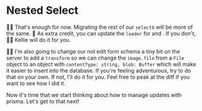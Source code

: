 # Nested Select

👨‍💼 That's enough for now. Migrating the rest of our `select`s will be more of
the same. 💯 As extra credit, you can update the `loader`
for <InlineFile file="app/routes/users+/$username_+/notes.$noteId.tsx" />
and <InlineFile file="app/routes/users+/$username_+/notes.$noteId_.edit.tsx" />.
If you don't, 🧝‍♂️ Kellie will do it for you.

🧝‍♂️ I'm also going to change our not edit form schema a tiny bit on the server to
add a `transform` so we can change the `image.file` from a `File` object to an
object with `contentType: string, blob: Buffer` which will make it easier to
insert into the database. If you're feeling adventurous, try to do that on your
own. If not, I'll do it for you. Feel free to peak at the diff if you want to
see how I did it.

Now it's time that we start thinking about how to manage updates with prisma.
Let's get to that next!
